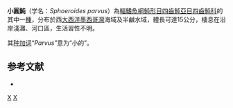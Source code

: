 {{Speciesbox
| image = Sphoeroides parvus.jpg
| image_caption = 小圓魨
| status = NE
| status_system = IUCN3.1 
| taxon = Sphoeroides parvus
| authority = [[Shipp|Shipp]] & [[Yerger|Yerger]], 1969
| synonyms = 
}}
'''小圓魨'''（学名：''Sphoeroides parvus''）為[[輻鰭魚綱|輻鰭魚綱]][[魨形目|魨形目]][[四齒魨亞目|四齒魨亞目]][[四齒魨科|四齒魨科]]的其中一[[種|種]]，分布於西[[大西洋|大西洋]][[墨西哥灣|墨西哥灣]]海域及半鹹水域，體長可達15公分，棲息在沿岸淺灘、河口區，生活習性不明。

其[[种加词|种加词]]“''Parvus''”意为“小的”。

==参考文献==
*{{FishBase_species|genus=Sphoeroides|species=parvus|year=2014|month=3}}

{{Taxonbar|from=Q281471}}

[[Category:圓魨屬|X]]
[[Category:1969年描述的鱼类|X]]


{{魚類小作品}}